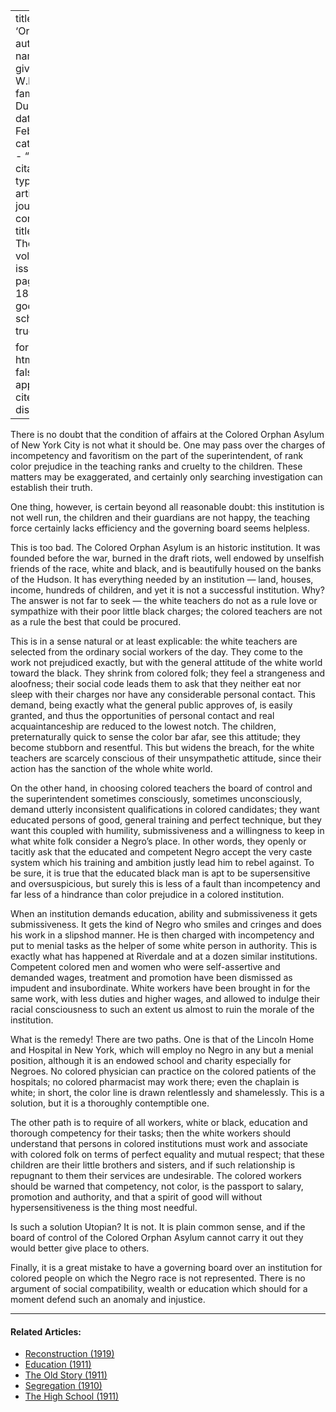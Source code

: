 
---
title: 'Orphans'
author:
  - name:
      given: W.E.B.
      family: Du Bois
date: Feb. 1913
categories: 
  - ""
citation: 
  type: article-journal
  container-title: The Crisis
  volume: 6
  issue: 4
  page: 184--186
google-scholar: true

format:
  html:
    toc: false
    appendix-cite-as: display
---


There is no doubt that the condition of affairs at the Colored Orphan Asylum of New York City is not what it should be. One may pass over the charges of incompetency and favoritism on the part of the superintendent, of rank color prejudice in the teaching ranks and cruelty to the children. These matters may be exaggerated, and certainly only searching investigation can establish their truth.

One thing, however, is certain beyond all reasonable doubt: this institution is not well run, the children and their guardians are not happy, the teaching force certainly lacks efficiency and the governing board seems helpless.

This is too bad. The Colored Orphan Asylum is an historic institution. It was founded before the war, burned in the draft riots, well endowed by unselfish friends of the race, white and black, and is beautifully housed on the banks of the Hudson. It has everything needed by an institution --- land, houses, income, hundreds of children, and yet it is not a successful institution. Why? The answer is not far to seek --- the white teachers do not as a rule love or sympathize with their poor little black charges; the colored teachers are not as a rule the best that could be procured.

This is in a sense natural or at least explicable: the white teachers are selected from the ordinary social workers of the day. They come to the work not prejudiced exactly, but with the general attitude of the white world toward the black. They shrink from colored folk; they feel a strangeness and aloofness; their social code leads them to ask that they neither eat nor sleep with their charges nor have any considerable personal contact. This demand, being exactly what the general public approves of, is easily granted, and thus the opportunities of personal contact and real acquaintanceship are reduced to the lowest notch. The children, preternaturally quick to sense the color bar afar, see this attitude; they become stubborn and resentful. This but widens the breach, for the white teachers are scarcely conscious of their unsympathetic attitude, since their action has the sanction of the whole white world.

On the other hand, in choosing colored teachers the board of control and the superintendent sometimes consciously, sometimes unconsciously, demand utterly inconsistent qualifications in colored candidates; they want educated persons of good, general training and perfect technique, but they want this coupled with humility, submissiveness and a willingness to keep in what white folk consider a Negro's place. In other words, they openly or tacitly ask that the educated and competent Negro accept the very caste system which his training and ambition justly lead him to rebel against. To be sure, it is true that the educated black man is apt to be supersensitive and oversuspicious, but surely this is less of a fault than incompetency and far less of a hindrance than color prejudice in a colored institution.

When an institution demands education, ability and submissiveness it gets submissiveness. It gets the kind of Negro who smiles and cringes and does his work in a slipshod manner. He is then charged with incompetency and put to menial tasks as the helper of some white person in authority. This is exactly what has happened at Riverdale and at a dozen similar institutions. Competent colored men and women who were self-assertive and demanded wages, treatment and promotion have been dismissed as impudent and insubordinate. White workers have been brought in for the same work, with less duties and higher wages, and allowed to indulge their racial consciousness to such an extent us almost to ruin the morale of the institution.

What is the remedy! There are two paths. One is that of the Lincoln Home and Hospital in New York, which will employ no Negro in any but a menial position, although it is an endowed school and charity especially for Negroes. No colored physician can practice on the colored patients of the hospitals; no colored pharmacist may work there; even the chaplain is white; in short, the color line is drawn relentlessly and shamelessly. This is a solution, but it is a thoroughly contemptible one.

The other path is to require of all workers, white or black, education and thorough competency for their tasks; then the white workers should understand that persons in colored institutions must work and associate with colored folk on terms of perfect equality and mutual respect; that these children are their little brothers and sisters, and if such relationship is repugnant to them their services are undesirable. The colored workers should be warned that competency, not color, is the passport to salary, promotion and authority, and that a spirit of good will without hypersensitiveness is the thing most needful.

Is such a solution Utopian? It is not. It is plain common sense, and if the board of control of the Colored Orphan Asylum cannot carry it out they would better give place to others.

Finally, it is a great mistake to have a governing board over an institution for colored people on which the Negro race is not represented. There is no argument of social compatibility, wealth or education which should for a moment defend such an anomaly and injustice.

<!-- Similar articles start here -->
<div  class="clear-wrap"></div>
<hr>
#### Related Articles:

* [Reconstruction (1919)](/Volumes/18/03/reconstruction.html)
* [Education (1911)](/Volumes/01/04/education.html)
* [The Old Story (1911)](/Volumes/01/03/old_story.html)
* [Segregation (1910)](/Volumes/01/01/Segregation.html)
* [The High School (1911)](/Volumes/02/03/high_school.html)

<!-- Similar articles end here -->